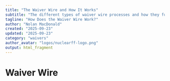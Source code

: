 ```yaml
---
title: "The Waiver Wire and How It Works"
subtitle: "The different types of waiver wire processes and how they function"
tagline: "How Does the Waiver Wire Work?"
author: "Nolan MacDonald"
created: "2025-09-23"
updated: "2025-09-23"
category: "waivers"
author_avatar: "logos/nuclearff-logo.png"
output: html_fragment
---
```


# Waiver Wire

